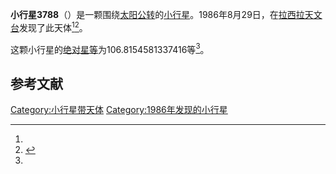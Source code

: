 {{Infobox planet
| bgcolour = #FFFFC0
| name = 3788 Steyaert
| symbol = 
| image = 
| caption = 
| discovery = yes
| discovery_ref = 
| discoverer = {{link-en|亨利·德波鸿诺|Henri Debehogne}}
| discovery_site = [[拉西拉天文台|拉西拉天文台]] 
| discovered = 1986年8月29日
| designations = yes
| mp_name = 
| named_after = 
| alt_names = 1986 QM3/ 1975 EZ1 / 1977 TH6 / 1982 UJ1
| mp_category = [[主带小行星|主带小行星]]
| orbit_ref = <ref name="a">[http://ssd.jpl.nasa.gov/sbdb.cgi?sstr=3788 3788 Steyaert] {{Wayback|url=http://ssd.jpl.nasa.gov/sbdb.cgi?sstr=3788 |date=20210717065037 }}，小行星數據庫瀏覽器（JPL Small-Body Database Browser）－[[美国国家航空航天局|美国国家航空航天局]]喷气推进实验室</ref>
| epoch = 2456400.5 (2013年4月18日更新)
| aphelion = {{convert|3.084641854844894|AU|km|3|abbr=on|lk=out}}
| perihelion = {{convert|2.497399871558014|AU|km|3|abbr=on}}
| semimajor = {{convert|2.791020863201454|AU|km|3|abbr=on}}
| eccentricity = 0.105202005
| period = 1703.111381 [[日|日]]<br />4.66[[儒略年|儒略年]]
| avg_speed = 
| inclination = 9.68500372990991
| asc_node = 135.2131392122549
| mean_anomaly = 
| arg_peri = 106.8154581337416
| satellites = 
| physical_characteristics = yes
| dimensions = 
| mass = 
| density = 
| surface_grav = 
| escape_velocity = 
| sidereal_day = 
| axial_tilt = 
| pole_ecliptic_lat = 
| pole_ecliptic_lon = 
| albedo = 
| temperatures= 
| temp_name1 = 
| mean_temp_1 = 
| max_temp_1 = 
| temp_name2 = 
| max_temp_2 = 
| spectral_type = 
| abs_magnitude = 106.8154581337416
}}

'''小行星3788'''（{{lang-en|3788 Steyaert}}）是一颗围绕[[太阳|太阳]][[公转|公转]]的[[小行星|小行星]]。1986年8月29日，{{link-en|亨利·德波鸿诺|Henri Debehogne}}在[[拉西拉天文台|拉西拉天文台]]发现了此天体<ref name="a" /><ref>{{cite news|title=小行星列表|url=http://cfa-www.harvard.edu/iau/lists/NumberedMPs.txt|accessdate=2013-07-08|newspaper=哈佛大学|archive-date=2008-05-17|archive-url=https://web.archive.org/web/20080517010638/http://cfa-www.harvard.edu/iau/lists/NumberedMPs.txt|dead-url=no}}</ref>。

这颗小行星的[[绝对星等|绝对星等]]为106.8154581337416等<ref name="a" />。

==参考文献==
{{reflist}}
{{Minor Planet Number|[[小行星3787|小行星3787]]|[[小行星3789|小行星3789]]}}

{{小天体}}

[[Category:小行星带天体|Category:小行星带天体]]
[[Category:1986年发现的小行星|Category:1986年发现的小行星]]

{{asteroid-stub}}